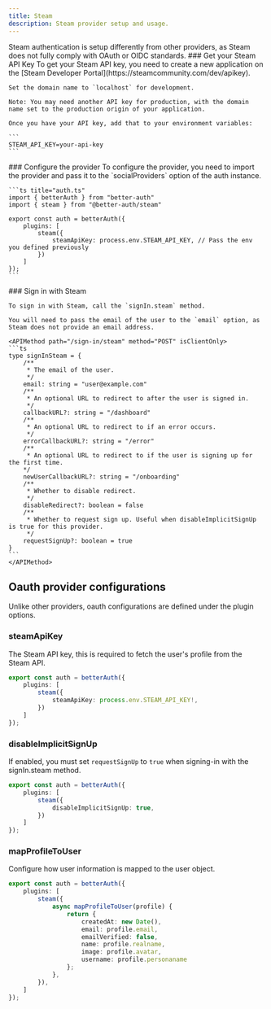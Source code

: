 ```yaml
---
title: Steam
description: Steam provider setup and usage.
---
```


<Callout>
Steam authentication is setup differently from other providers, as Steam does not fully comply with OAuth or OIDC standards.
</Callout>

<Steps>
<Step>
    ### Get your Steam API Key
    To get your Steam API key, you need to create a new application on the [Steam Developer Portal](https://steamcommunity.com/dev/apikey).

    Set the domain name to `localhost` for development.

    Note: You may need another API key for production, with the domain name set to the production origin of your application.

    Once you have your API key, add that to your environment variables:

    ```
    STEAM_API_KEY=your-api-key
    ```
</Step>

<Step>
    ### Configure the provider
    To configure the provider, you need to import the provider and pass it to the `socialProviders` option of the auth instance.

    ```ts title="auth.ts"
    import { betterAuth } from "better-auth"
    import { steam } from "@better-auth/steam"

    export const auth = betterAuth({
        plugins: [
            steam({
                steamApiKey: process.env.STEAM_API_KEY, // Pass the env you defined previously
            })
        ]
    });
    ```
</Step>

<Step>
    ### Sign in with Steam

    To sign in with Steam, call the `signIn.steam` method.
    
    You will need to pass the email of the user to the `email` option, as Steam does not provide an email address.

    <APIMethod path="/sign-in/steam" method="POST" isClientOnly>
    ```ts
    type signInSteam = {
        /**
         * The email of the user.
         */
        email: string = "user@example.com"
        /**
         * An optional URL to redirect to after the user is signed in.
         */
        callbackURL?: string = "/dashboard"
        /**
         * An optional URL to redirect to if an error occurs.
         */
        errorCallbackURL?: string = "/error"
        /**
         * An optional URL to redirect to if the user is signing up for the first time.
        */
        newUserCallbackURL?: string = "/onboarding"
        /**
         * Whether to disable redirect.
         */
        disableRedirect?: boolean = false
        /**
         * Whether to request sign up. Useful when disableImplicitSignUp is true for this provider.
         */
        requestSignUp?: boolean = true
    }
    ```
    </APIMethod>
</Step>
</Steps>


## Oauth provider configurations

Unlike other providers, oauth configurations are defined under the plugin options.

### steamApiKey

The Steam API key, this is required to fetch the user's profile from the Steam API.

```ts
export const auth = betterAuth({
    plugins: [
        steam({
            steamApiKey: process.env.STEAM_API_KEY!,
        })
    ]
});
```

### disableImplicitSignUp

If enabled, you must set `requestSignUp` to `true` when signing-in with the signIn.steam method.

```ts
export const auth = betterAuth({
    plugins: [
        steam({
            disableImplicitSignUp: true,
        })
    ]
});
```

### mapProfileToUser

Configure how user information is mapped to the user object.

```ts
export const auth = betterAuth({
    plugins: [
        steam({
            async mapProfileToUser(profile) {
                return {
                    createdAt: new Date(),
                    email: profile.email,
                    emailVerified: false,
                    name: profile.realname,
                    image: profile.avatar,
                    username: profile.personaname
                };
            },
        }),
    ]
});
```